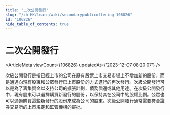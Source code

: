 ```yaml
---
title: "二次公開發行"
slug: "/zh-HK/learn/wiki/secondarypublicoffering-106826"
id: "106826"
hide_table_of_contents: true
---
```



<Breadcrumbs current="二次公開發行" />

# 二次公開發行

<ArticleMeta viewCount={106826} updatedAt={'2023-12-07 08:20:07'} />
<div className='border-solid border-b border-t-0 my-4 border-[var(--ifm-color-gray-300)]' />

次級公開發行是指已經上市的公司在原有股票上市交易市場上不增加新的股份，而是通過向現有股東和公眾發行已上市股份的方式進行的再次發行。次級公開發行可以是為了籌集資金以支持公司的擴張計劃、債務償還或其他用途。在次級公開發行中，現有股東可以選擇購買新發行的股份，以保持其在公司中的股權比例。公眾也可以通過購買這些新發行的股份來成為公司的股東。次級公開發行通常需要符合證券交易所的上市規定和監管機構的審批。
